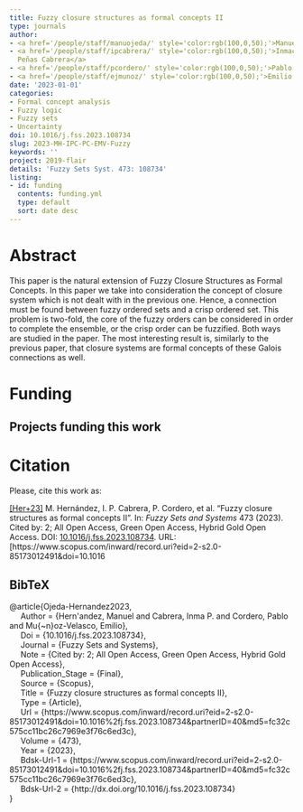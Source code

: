 ```yaml
---
title: Fuzzy closure structures as formal concepts II
type: journals
author:
- <a href='/people/staff/manuojeda/' style='color:rgb(100,0,50);'>Manuel Ojeda Hernández</a>
- <a href='/people/staff/ipcabrera/' style='color:rgb(100,0,50);'>Inmaculada de las
  Peñas Cabrera</a>
- <a href='/people/staff/pcordero/' style='color:rgb(100,0,50);'>Pablo Cordero Ortega</a>
- <a href='/people/staff/ejmunoz/' style='color:rgb(100,0,50);'>Emilio Muñoz Velasco</a>
date: '2023-01-01'
categories:
- Formal concept analysis
- Fuzzy logic
- Fuzzy sets
- Uncertainty
doi: 10.1016/j.fss.2023.108734
slug: 2023-MH-IPC-PC-EMV-Fuzzy
keywords: ''
project: 2019-flair
details: 'Fuzzy Sets Syst. 473: 108734'
listing:
- id: funding
  contents: funding.yml
  type: default
  sort: date desc
---
```





# Abstract

This paper is the natural extension of Fuzzy Closure Structures as Formal Concepts. In this paper we take into consideration the concept of closure system which is not dealt with in the previous one. Hence, a connection must be found between fuzzy ordered sets and a crisp ordered set. This problem is two-fold, the core of the fuzzy orders can be considered in order to complete the ensemble, or the crisp order can be fuzzified. Both ways are studied in the paper. The most interesting result is, similarly to the previous paper, that closure systems are formal concepts of these Galois connections as well.


# Funding
::: {.callout-note appearance='minimal' collapse=false}
## Projects funding this work

:::{#funding}
:::
:::




# Citation
Please, cite this work as:


<a name=bib-Ojeda-Hernandez2023></a>[[Her+23]](#cite-Ojeda-Hernandez2023) M. Hernández, I. P. Cabrera, P. Cordero, et al. “Fuzzy closure structures as formal concepts II”. In: _Fuzzy Sets and Systems_ 473 (2023). Cited by: 2; All Open Access, Green Open Access, Hybrid Gold Open Access. DOI: [10.1016/j.fss.2023.108734](https://doi.org/10.1016%2Fj.fss.2023.108734). URL: [https://www.scopus.com/inward/record.uri?eid=2-s2.0-85173012491&doi=10.1016

::: {.callout-note appearance="minimal" collapse=true}

## BibTeX

@article{Ojeda-Hernandez2023,<br>&nbsp;&nbsp;&nbsp;&nbsp;	Author = {Hern\'andez, Manuel and Cabrera, Inma P. and Cordero, Pablo and Mu{\~n}oz-Velasco, Emilio},<br>&nbsp;&nbsp;&nbsp;&nbsp;	Doi = {10.1016/j.fss.2023.108734},<br>&nbsp;&nbsp;&nbsp;&nbsp;	Journal = {Fuzzy Sets and Systems},<br>&nbsp;&nbsp;&nbsp;&nbsp;	Note = {Cited by: 2; All Open Access, Green Open Access, Hybrid Gold Open Access},<br>&nbsp;&nbsp;&nbsp;&nbsp;	Publication_Stage = {Final},<br>&nbsp;&nbsp;&nbsp;&nbsp;	Source = {Scopus},<br>&nbsp;&nbsp;&nbsp;&nbsp;	Title = {Fuzzy closure structures as formal concepts II},<br>&nbsp;&nbsp;&nbsp;&nbsp;	Type = {Article},<br>&nbsp;&nbsp;&nbsp;&nbsp;	Url = {https://www.scopus.com/inward/record.uri?eid=2-s2.0-85173012491&doi=10.1016%2fj.fss.2023.108734&partnerID=40&md5=fc32c575cc11bc26c7969e3f76c6ed3c},<br>&nbsp;&nbsp;&nbsp;&nbsp;	Volume = {473},<br>&nbsp;&nbsp;&nbsp;&nbsp;	Year = {2023},<br>&nbsp;&nbsp;&nbsp;&nbsp;	Bdsk-Url-1 = {https://www.scopus.com/inward/record.uri?eid=2-s2.0-85173012491&doi=10.1016%2fj.fss.2023.108734&partnerID=40&md5=fc32c575cc11bc26c7969e3f76c6ed3c},<br>&nbsp;&nbsp;&nbsp;&nbsp;	Bdsk-Url-2 = {http://dx.doi.org/10.1016/j.fss.2023.108734}<br>}

:::

